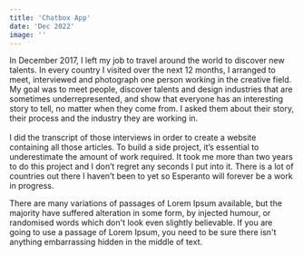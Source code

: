 ```yaml
---
title: 'Chatbox App'
date: 'Dec 2022'
image: ''
---
```

<Cover srcImg="/projects/chatbox/cover.jpg"/>
<ContentWrap>
  <AboutProject 
    title='ChatBox' 
    link="https://chatbox-frontend-mu.vercel.app/" 
    roles={['UX/UI Design', 'Front-end', 'Back-end', 'Socket.io']}
    client="Self Initiated" 
    date='Dec 2022'
  >
    <p>In December 2017, I left my job to travel around the world to discover new talents. In every country I visited over the next 12 months, I arranged to meet, interviewed and photograph one person working in the creative field. My goal was to meet people, discover talents and design industries that are sometimes underrepresented, and show that everyone has an interesting story to tell, no matter when they come from. I asked them about their story, their process and the industry they are working in. <br/><br/>I did the transcript of those interviews in order to create a website containing all those articles. To build a side project, it’s essential to underestimate the amount of work required. It took me more than two years to do this project and I don’t regret any seconds I put into it. There is a lot of countries out there I haven’t been to yet so Esperanto will forever be a work in progress.</p>
  </AboutProject>
  <Heading text="Technologies Used"/>
  <Paragraph>
      <p><span>There are many variations of passages of Lorem Ipsum available, but the majority have suffered alteration in some form, by injected humour, or randomised words which don't look even slightly believable. If you are going to use a passage of Lorem Ipsum, you need to be sure there isn't anything embarrassing hidden in the middle of text. </span></p>
      <TechIcons icons={['sketch', 'html', 'css', 'styled','js', 'react', 'redux', 'mongodb', 'express', 'socket']} />
  </Paragraph>
  <Splitter height="100" />
  <Heading text="Designed and Developed"/>
  <Img srcImg="/projects/chatbox/home.webp" />
  <Img srcImg="/projects/chatbox/login.webp" />
  <Img srcImg="/projects/chatbox/profile.webp" />
  <Img srcImg="/projects/chatbox/chat.webp" />
</ContentWrap>